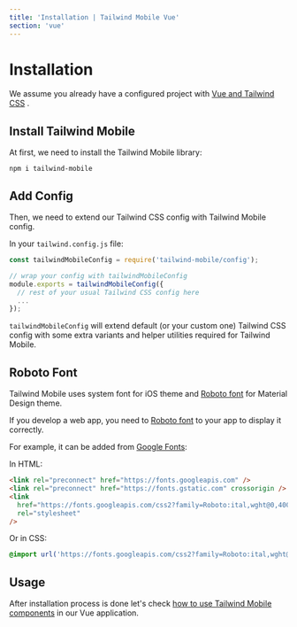 ```yaml
---
title: 'Installation | Tailwind Mobile Vue'
section: 'vue'
---
```


# Installation

We assume you already have a configured project with [Vue and Tailwind CSS](https://tailwindcss.com/docs/installation) .

## Install Tailwind Mobile

At first, we need to install the Tailwind Mobile library:

```
npm i tailwind-mobile
```

## Add Config

Then, we need to extend our Tailwind CSS config with Tailwind Mobile config.

In your `tailwind.config.js` file:

```js
const tailwindMobileConfig = require('tailwind-mobile/config');

// wrap your config with tailwindMobileConfig
module.exports = tailwindMobileConfig({
  // rest of your usual Tailwind CSS config here
  ...
});
```

`tailwindMobileConfig` will extend default (or your custom one) Tailwind CSS config with some extra variants and helper utilities required for Tailwind Mobile.

## Roboto Font

Tailwind Mobile uses system font for iOS theme and [Roboto font](https://fonts.google.com/specimen/Roboto) for Material Design theme.

If you develop a web app, you need to [Roboto font](https://fonts.google.com/specimen/Roboto) to your app to display it correctly.

For example, it can be added from [Google Fonts](https://fonts.google.com/specimen/Roboto):

In HTML:

```html
<link rel="preconnect" href="https://fonts.googleapis.com" />
<link rel="preconnect" href="https://fonts.gstatic.com" crossorigin />
<link
  href="https://fonts.googleapis.com/css2?family=Roboto:ital,wght@0,400;0,500;0,700;1,400;1,500;1,700&display=swap"
  rel="stylesheet"
/>
```

Or in CSS:

```scss
@import url('https://fonts.googleapis.com/css2?family=Roboto:ital,wght@0,400;0,500;0,700;1,400;1,500;1,700&display=swap');
```

## Usage

After installation process is done let's check [how to use Tailwind Mobile components](/vue/usage) in our Vue application.
